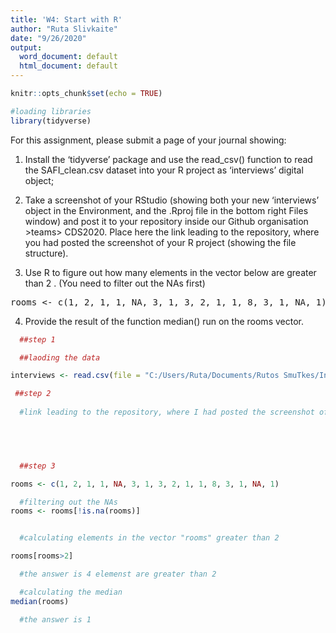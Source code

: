 ---
title: 'W4: Start with R'
author: "Ruta Slivkaite"
date: "9/26/2020"
output:
  word_document: default
  html_document: default
---

```{r setup, include=FALSE}
knitr::opts_chunk$set(echo = TRUE)
```


```{r}


#loading libraries
library(tidyverse)


```

For this assignment, please submit a page of your journal showing:

1) Install the 'tidyverse' package and use the read_csv() function to read the SAFI_clean.csv dataset into your R project as 'interviews' digital object;



2) Take a screenshot of your RStudio (showing both your new 'interviews' object in the Environment, and the .Rproj file in the bottom right Files window) and post it to your repository inside our Github organisation >teams> CDS2020. Place here the link leading to the repository, where you had posted the screenshot of your R project (showing the file structure).



3) Use R to figure out how many elements in the vector below are greater than 2 . (You need to filter out the NAs first)

<pre class="ql-syntax" spellcheck="false">rooms <- c(1, 2, 1, 1, NA, 3, 1, 3, 2, 1, 1, 8, 3, 1, NA, 1) </pre>



4) Provide the result of the function median() run on the rooms vector.



```{r}

  ##step 1

  ##laoding the data

interviews <- read.csv(file = "C:/Users/Ruta/Documents/Rutos SmuTkes/Introduction to cultural data science/Class 4 CDS-2020-W4-Start-with-R/SAFI_clean.csv")


```

  
```{r}


 ##step 2
  
  #link leading to the repository, where I had posted the screenshot of my R project: https://github.com/Rutatu/CDS-2020-W4-Start-with-R.git



  

  ##step 3

rooms <- c(1, 2, 1, 1, NA, 3, 1, 3, 2, 1, 1, 8, 3, 1, NA, 1) 

  #filtering out the NAs
rooms <- rooms[!is.na(rooms)]


  #calculating elements in the vector "rooms" greater than 2 

rooms[rooms>2]

  #the answer is 4 elemenst are greater than 2

  #calculating the median
median(rooms)

  #the answer is 1


```
  
  
  